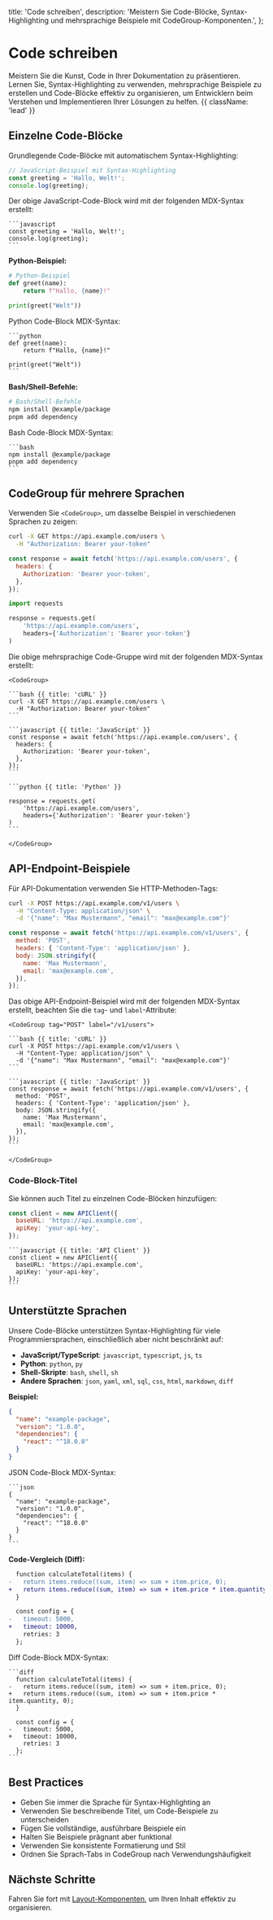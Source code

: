   title: 'Code schreiben',
  description:
    'Meistern Sie Code-Blöcke, Syntax-Highlighting und mehrsprachige Beispiele mit CodeGroup-Komponenten.',
};

# Code schreiben

Meistern Sie die Kunst, Code in Ihrer Dokumentation zu präsentieren. Lernen Sie, Syntax-Highlighting zu verwenden, mehrsprachige Beispiele zu erstellen und Code-Blöcke effektiv zu organisieren, um Entwicklern beim Verstehen und Implementieren Ihrer Lösungen zu helfen. {{ className: 'lead' }}

## Einzelne Code-Blöcke

Grundlegende Code-Blöcke mit automatischem Syntax-Highlighting:

```javascript
// JavaScript-Beispiel mit Syntax-Highlighting
const greeting = 'Hallo, Welt!';
console.log(greeting);
```

Der obige JavaScript-Code-Block wird mit der folgenden MDX-Syntax erstellt:

````mdx
```javascript
const greeting = 'Hallo, Welt!';
console.log(greeting);
```
````

**Python-Beispiel:**

```python
# Python-Beispiel
def greet(name):
    return f"Hallo, {name}!"

print(greet("Welt"))
```

Python Code-Block MDX-Syntax:

````mdx
```python
def greet(name):
    return f"Hallo, {name}!"

print(greet("Welt"))
```
````

**Bash/Shell-Befehle:**

```bash
# Bash/Shell-Befehle
npm install @example/package
pnpm add dependency
```

Bash Code-Block MDX-Syntax:

````mdx
```bash
npm install @example/package
pnpm add dependency
```
````

## CodeGroup für mehrere Sprachen

Verwenden Sie `<CodeGroup>`, um dasselbe Beispiel in verschiedenen Sprachen zu zeigen:

<CodeGroup>

```bash {{ title: 'cURL' }}
curl -X GET https://api.example.com/users \
  -H "Authorization: Bearer your-token"
```

```javascript {{ title: 'JavaScript' }}
const response = await fetch('https://api.example.com/users', {
  headers: {
    Authorization: 'Bearer your-token',
  },
});
```

```python {{ title: 'Python' }}
import requests

response = requests.get(
    'https://api.example.com/users',
    headers={'Authorization': 'Bearer your-token'}
)
```

</CodeGroup>

Die obige mehrsprachige Code-Gruppe wird mit der folgenden MDX-Syntax erstellt:

````mdx
<CodeGroup>

```bash {{ title: 'cURL' }}
curl -X GET https://api.example.com/users \
  -H "Authorization: Bearer your-token"
```

```javascript {{ title: 'JavaScript' }}
const response = await fetch('https://api.example.com/users', {
  headers: {
    Authorization: 'Bearer your-token',
  },
});
```

```python {{ title: 'Python' }}

response = requests.get(
    'https://api.example.com/users',
    headers={'Authorization': 'Bearer your-token'}
)
```

</CodeGroup>
````

## API-Endpoint-Beispiele

Für API-Dokumentation verwenden Sie HTTP-Methoden-Tags:

<CodeGroup tag="POST" label="/v1/users">

```bash {{ title: 'cURL' }}
curl -X POST https://api.example.com/v1/users \
  -H "Content-Type: application/json" \
  -d '{"name": "Max Mustermann", "email": "max@example.com"}'
```

```javascript {{ title: 'JavaScript' }}
const response = await fetch('https://api.example.com/v1/users', {
  method: 'POST',
  headers: { 'Content-Type': 'application/json' },
  body: JSON.stringify({
    name: 'Max Mustermann',
    email: 'max@example.com',
  }),
});
```

</CodeGroup>

Das obige API-Endpoint-Beispiel wird mit der folgenden MDX-Syntax erstellt, beachten Sie die `tag`- und `label`-Attribute:

````mdx
<CodeGroup tag="POST" label="/v1/users">

```bash {{ title: 'cURL' }}
curl -X POST https://api.example.com/v1/users \
  -H "Content-Type: application/json" \
  -d '{"name": "Max Mustermann", "email": "max@example.com"}'
```

```javascript {{ title: 'JavaScript' }}
const response = await fetch('https://api.example.com/v1/users', {
  method: 'POST',
  headers: { 'Content-Type': 'application/json' },
  body: JSON.stringify({
    name: 'Max Mustermann',
    email: 'max@example.com',
  }),
});
```

</CodeGroup>
````

### Code-Block-Titel

Sie können auch Titel zu einzelnen Code-Blöcken hinzufügen:

```javascript {{ title: 'API Client' }}
const client = new APIClient({
  baseURL: 'https://api.example.com',
  apiKey: 'your-api-key',
});
```

````mdx
```javascript {{ title: 'API Client' }}
const client = new APIClient({
  baseURL: 'https://api.example.com',
  apiKey: 'your-api-key',
});
```
````

## Unterstützte Sprachen

Unsere Code-Blöcke unterstützen Syntax-Highlighting für viele Programmiersprachen, einschließlich aber nicht beschränkt auf:

- **JavaScript/TypeScript**: `javascript`, `typescript`, `js`, `ts`
- **Python**: `python`, `py`
- **Shell-Skripte**: `bash`, `shell`, `sh`
- **Andere Sprachen**: `json`, `yaml`, `xml`, `sql`, `css`, `html`, `markdown`, `diff`

**Beispiel:**

```json
{
  "name": "example-package",
  "version": "1.0.0",
  "dependencies": {
    "react": "^18.0.0"
  }
}
```

JSON Code-Block MDX-Syntax:

````mdx
```json
{
  "name": "example-package",
  "version": "1.0.0",
  "dependencies": {
    "react": "^18.0.0"
  }
}
```
````

**Code-Vergleich (Diff):**

```diff
  function calculateTotal(items) {
-   return items.reduce((sum, item) => sum + item.price, 0);
+   return items.reduce((sum, item) => sum + item.price * item.quantity, 0);
  }

  const config = {
-   timeout: 5000,
+   timeout: 10000,
    retries: 3
  };
```

Diff Code-Block MDX-Syntax:

````mdx
```diff
  function calculateTotal(items) {
-   return items.reduce((sum, item) => sum + item.price, 0);
+   return items.reduce((sum, item) => sum + item.price * item.quantity, 0);
  }

  const config = {
-   timeout: 5000,
+   timeout: 10000,
    retries: 3
  };
```
````

## Best Practices

- Geben Sie immer die Sprache für Syntax-Highlighting an
- Verwenden Sie beschreibende Titel, um Code-Beispiele zu unterscheiden
- Fügen Sie vollständige, ausführbare Beispiele ein
- Halten Sie Beispiele prägnant aber funktional
- Verwenden Sie konsistente Formatierung und Stil
- Ordnen Sie Sprach-Tabs in CodeGroup nach Verwendungshäufigkeit

## Nächste Schritte

Fahren Sie fort mit [Layout-Komponenten](/writing-layout), um Ihren Inhalt effektiv zu organisieren.
